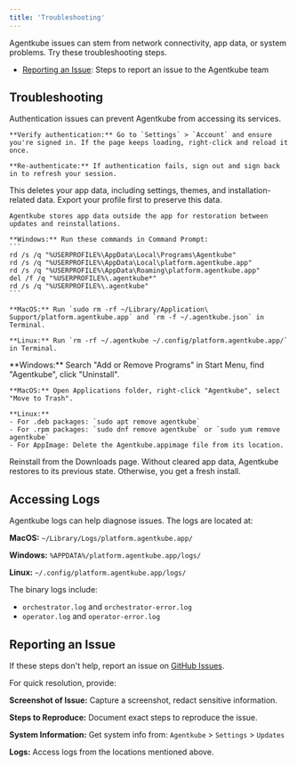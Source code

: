 ```yaml
---
title: 'Troubleshooting'
---
```



Agentkube issues can stem from network connectivity, app data, or system problems. Try these troubleshooting steps.

- [Reporting an Issue](#reporting-an-issue): Steps to report an issue to the Agentkube team

## Troubleshooting

<Steps>
  <Step title="Check authentication status">
    Authentication issues can prevent Agentkube from accessing its services.

    **Verify authentication:** Go to `Settings` > `Account` and ensure you're signed in. If the page keeps loading, right-click and reload it once.

    **Re-authenticate:** If authentication fails, sign out and sign back in to refresh your session.
  </Step>

  <Step title="Clear app data">
    This deletes your app data, including settings, themes, and installation-related data. Export your profile first to preserve this data.

    Agentkube stores app data outside the app for restoration between updates and reinstallations.

    **Windows:** Run these commands in Command Prompt:
    ```
    rd /s /q "%USERPROFILE%\AppData\Local\Programs\Agentkube"
    rd /s /q "%USERPROFILE%\AppData\Local\platform.agentkube.app"
    rd /s /q "%USERPROFILE%\AppData\Roaming\platform.agentkube.app"
    del /f /q "%USERPROFILE%\.agentkube*"
    rd /s /q "%USERPROFILE%\.agentkube"
    ```

    **MacOS:** Run `sudo rm -rf ~/Library/Application\ Support/platform.agentkube.app` and `rm -f ~/.agentkube.json` in Terminal.

    **Linux:** Run `rm -rf ~/.agentkube ~/.config/platform.agentkube.app/` in Terminal.
  </Step>

  <Step title="Uninstall Agentkube">
    **Windows:** Search "Add or Remove Programs" in Start Menu, find "Agentkube", click "Uninstall".

    **MacOS:** Open Applications folder, right-click "Agentkube", select "Move to Trash".

    **Linux:** 
    - For .deb packages: `sudo apt remove agentkube`
    - For .rpm packages: `sudo dnf remove agentkube` or `sudo yum remove agentkube`
    - For AppImage: Delete the Agentkube.appimage file from its location.
  </Step>

  <Step title="Reinstall Agentkube">
    Reinstall from the Downloads page. Without cleared app data, Agentkube restores to its previous state. Otherwise, you get a fresh install.
  </Step>
</Steps>

## Accessing Logs

Agentkube logs can help diagnose issues. The logs are located at:

**MacOS:** `~/Library/Logs/platform.agentkube.app/`

**Windows:** `%APPDATA%/platform.agentkube.app/logs/`

**Linux:** `~/.config/platform.agentkube.app/logs/`

The binary logs include:
- `orchestrator.log` and `orchestrator-error.log`
- `operator.log` and `operator-error.log`

## Reporting an Issue

If these steps don't help, report an issue on [GitHub Issues](https://github.com/agentkube/agentkube/issues).

For quick resolution, provide:

**Screenshot of Issue:** Capture a screenshot, redact sensitive information.

**Steps to Reproduce:** Document exact steps to reproduce the issue.

**System Information:** Get system info from: `Agentkube` > `Settings` > `Updates`

**Logs:** Access logs from the locations mentioned above.